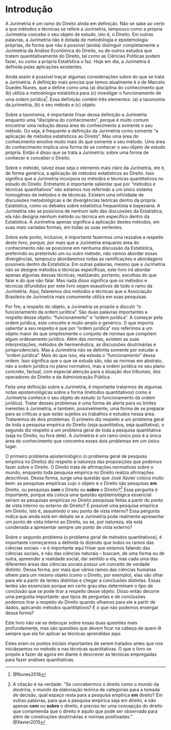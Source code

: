 # Introdução {#sec-introducao}

A Jurimetria é um ramo do Direito ainda em definição. Não se sabe ao certo a que métodos e técnicas se refere a Jurimetria, tampouco como a própria Jurimetria concebe o seu objeto de estudo, isto é, o Direito. Em outras palavras, a Jurimetria não é dotada de metodologia e epistemologia próprias, de forma que não é possível (ainda) distinguir completamente a Jurimetria da Análise Econômica do Direito, ou de outros estudos que tratem quantitativamente do Direito, tal como as Ciências Políticas podem fazer, ou como a própria Estatística o faz. Hoje em dia, a Jurimetria é definida pelas aplicações existentes.

Ainda assim é possível traçar algumas considerações sobre do que se trata a Jurimetria. A definição mais precisa que temos atualmente é a de Marcelo Guedes Nunes, que a define como uma (a) disciplina do conhecimento que (b) utiliza a metodologia estatística para (c) investigar o funcionamento de uma ordem jurídica^[@Nunes2016]. Essa definição contém três elementos: (a) a taxonomia da jurimetria, (b) o seu método e (c) objeto.

Sobre a taxonomia, é importante frisar dessa definição a Jurimetria enquanto uma "disciplina do conhecimento", porque é muito comum encontrar uma redução dessa área do conhecimento a somente o seu método. Ou seja, é frequente a definição da Jurimetria como somente "a aplicação de métodos estatísticos ao Direito". Mas uma área do conhecimento envolve muito mais do que somente o seu método. Uma área do conhecimento implica uma forma de se conhecer o seu objeto de estudo própria. Então é disso que se trata a Jurimetria: sobre uma forma de conhecer e conceber o Direito. 

Sobre o método, talvez esse seja o elemento mais claro da Jurimetria, ele é, de forma genérica, a aplicação de métodos estatísticos ao Direito. Isso significa que a Jurimetria incorpora os métodos e técnicas quantitativos no estudo do Direito. Entretanto é importante salientar que por "métodos e técnicas quantitativos" não estamos nos referindo a um único sistema homogêneo de métodos e de técnicas. Existem uma infinidade de discussões metodológicas e de divergências teóricas dentro da própria Estatística, como os debates sobre estatística frequentista e bayesiana. A Jurimetria não se posiciona de nenhum lado das discussões da Estatística; ela não designa nenhum método ou técnica em específico dentro da Estatística. A Jurimetria apenas significa a aplicação destes métodos, em suas mais variadas formas, em todas as suas vertentes.

Sobre este ponto, inclusive, é importante fazermos uma ressalva a respeito deste livro, porque, por mais que a Jurimetria enquanto área do conhecimento não se posicione em nenhuma discussão da Estatística, preferindo ou preterindo um ou outro método, não vamos abordar essas divergências, tampouco abordaremos todas as ramificações e abordagens possíveis dentro da Estatística. Em outras palavras, mesmo que a Jurimetria não se designe métodos e técnicas específicas, este livro irá abordar apenas algumas dessas técnicas, realizando, portanto, escolhas do que falar e do que não falar. Mas nada disso significa que os métodos e técnicas difundidos por este livro sejam exaustivos de todo o ramo da Jurimetria. Aqui, falaremos dos métodos e técnicas que a Associação Brasileira de Jurimetria mais comumente utiliza em suas pesquisas. 

Por fim, a respeito do objeto, a Jurimetria se propõe a discutir "o funcionamento da ordem jurídica". São duas palavras importantes a respeito desse objeto: "funcionamento" e "ordem jurídica". A começar pela ordem jurídica, este conceito é muito amplo e genérico. O que importa salientar a seu respeito é que por "ordem jurídica" nos referimos a um objeto maior do que simplesmente o conjunto de normas que compõem algum ordenamento jurídico. Além das normas, existem as suas interpretações, métodos de hermenêutica, as discussões doutrinárias e jurisprudenciais. Mas a Jurimetria não se delimita somente por estudar a "ordem jurídica". Mais do que isso, ela estuda o "funcionamento" dessa ordem. Isso significa que o que se estuda são, não as normas em abstrato, não a ordem jurídica no plano normativo, mas a ordem jurídica no seu plano concreto, factual, com especial atenção para a atuação dos tribunais, dos operadores do Direito e da Administração Pública. 

Feita uma definição sobre a Jurimetria, é importante tratarmos de algumas notas epistemológicas sobre a forma (métodos quantitativos) como a Jurimetria conhece o seu objeto de estudo (o funcionamento da ordem jurídica). Tratar desses problemas é uma forma de alerta para os limites inerentes à Jurimetria, e também, possivelmente, uma forma de se preparar para as críticas a que estão sujeitos os trabalhos e estudos nessa área. Trataremos de dois problemas. O primeiro diz respeito a um problema geral de toda a pesquisa empírica do Direito (seja quantitativa, seja qualitativa); o segundo diz respeito a um problema geral de toda a pesquisa quantitativa (seja no Direito, ou fora dele). A Jurimetria é um ramo único pois é a única área do conhecimento que concentra esses dois problemas em um único lugar. 

O primeiro problema epistemológico (o problema geral de pesquisa empírica no Direito) diz respeito à natureza das proposições que podemos fazer sobre o Direito. O Direito trata de afirmações *normativas* sobre o mundo, enquanto toda pesquisa empírica no Direito realiza afirmações *descritivas.* Dessa forma, surge uma questão que José Xavier coloca muito bem: as pesquisas empíricas cujo o objeto é o Direito são pesquisas **em** Direito, ou pesquisas **com** o Direito ou **sobre** o Direito?^[A citação é na verdade: "Se concebermos o direito como o mundo da doutrina, o mundo da elaboração teórica de categorias para a tomada de decisão, qual espaço resta para a pesquisa empírica **em** direito? Em outras palavras, para que a pesquisa empírica seja em direito, e não apenas **com** ou **sobre** o direito, é preciso ter uma concepção do direito que compreenda que o direito é aquilo que pode ser observado para além de construções doutrinárias e normas positivadas." @Xavier2015] Essa pergunta é importante, porque ela coloca uma questão epistemológica essencial: seriam as pesquisas empíricas no Direito pesquisas feitas a partir do ponto de vista interno ou externo do Direito? É possível uma pesquisa empírica em Direito, isto é, assumindo o seu ponto de vista interno? Essa pergunta indica que ainda está em debate se a Jurimetria pode realmente apresentar um ponto de vista interno ao Direito, ou se, por natureza, ela está condenada a apresentar sempre um ponto de vista externo?

Sobre o segundo problema (o problema geral de métodos quantitativos), é importante começarmos a delimitá-lo dizendo que todos os ramos das ciências sociais – e é importante aqui frisar que estamos falando das ciências sociais, e não das ciências naturais – buscam, de uma forma ou de outra, apreender a realidade social, dar sentido a ela, mas cada uma das diferentes áreas das ciências sociais possui um conceito de verdade distinto. Dessa forma, por mais que vários ramos das ciências humanas olhem para um mesmo objeto (como o Direito, por exemplo), elas vão olhar para ele a partir de lentes distintas e chegar a conclusões distintas. Essas lentes são essenciais porque em certo grau elas determinam o tipo de conclusão que se pode tirar a respeito desse objeto. Disso então decorre uma pergunta importante: que tipos de perguntas e de conclusões podemos tirar a respeito do Direito quando olhamos para ele a partir de dados, aplicando métodos quantitativos? E o que não podemos enxergar dessa forma? 

Este livro não vai se debruçar sobre essas duas questões mais profundamente, mas são questões que devem ficar na cabeça de quem lê sempre que ela for aplicar as técnicas aprendidas aqui. 

Estes eram os pontos iniciais importantes de serem tratados antes que nos iniciássemos no método e nas técnicas quantitativas. O que o livro se propõe a fazer de agora em diante é descrever as técnicas empregadas para fazer análises quantitativas.
